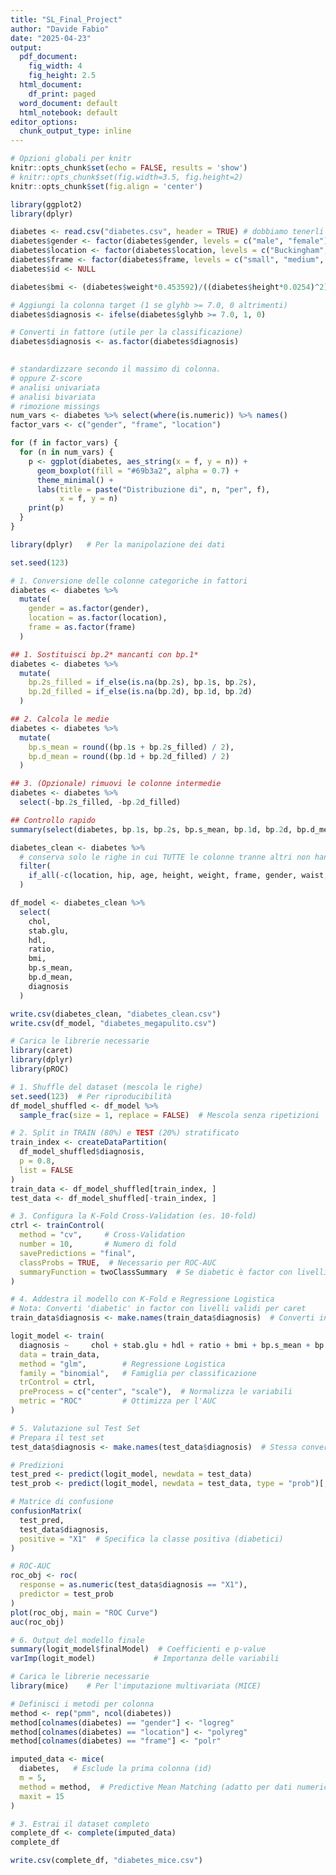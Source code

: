 ```yaml
---
title: "SL_Final_Project"
author: "Davide Fabio"
date: "2025-04-23"
output:
  pdf_document:
    fig_width: 4
    fig_height: 2.5
  html_document:
    df_print: paged
  word_document: default
  html_notebook: default
editor_options: 
  chunk_output_type: inline
---
```


```r
# Opzioni globali per knitr
knitr::opts_chunk$set(echo = FALSE, results = 'show')
# knitr::opts_chunk$set(fig.width=3.5, fig.height=2)
knitr::opts_chunk$set(fig.align = 'center')

```

```r
library(ggplot2)
library(dplyr)

diabetes <- read.csv("diabetes.csv", header = TRUE) # dobbiamo tenerli tutti altrimenti perdiamo 2/3 del dataset
diabetes$gender <- factor(diabetes$gender, levels = c("male", "female"), labels = c("male", "female"))
diabetes$location <- factor(diabetes$location, levels = c("Buckingham", "Louisa"), labels = c("Buckingham", "Louisa"))
diabetes$frame <- factor(diabetes$frame, levels = c("small", "medium", "large"), labels = c("small", "medium", "large"))
diabetes$id <- NULL

diabetes$bmi <- (diabetes$weight*0.453592)/((diabetes$height*0.0254)^2)

# Aggiungi la colonna target (1 se glyhb >= 7.0, 0 altrimenti)
diabetes$diagnosis <- ifelse(diabetes$glyhb >= 7.0, 1, 0)

# Converti in fattore (utile per la classificazione)
diabetes$diagnosis <- as.factor(diabetes$diagnosis)
  
```

```r
# standardizzare secondo il massimo di colonna.
# oppure Z-score
# analisi univariata
# analisi bivariata
# rimozione missings
num_vars <- diabetes %>% select(where(is.numeric)) %>% names()
factor_vars <- c("gender", "frame", "location")

for (f in factor_vars) {
  for (n in num_vars) {
    p <- ggplot(diabetes, aes_string(x = f, y = n)) +
      geom_boxplot(fill = "#69b3a2", alpha = 0.7) +
      theme_minimal() +
      labs(title = paste("Distribuzione di", n, "per", f),
           x = f, y = n)
    print(p)
  }
}
```
```r
library(dplyr)   # Per la manipolazione dei dati

set.seed(123)

# 1. Conversione delle colonne categoriche in fattori
diabetes <- diabetes %>%
  mutate(
    gender = as.factor(gender),
    location = as.factor(location),
    frame = as.factor(frame)
  )

## 1. Sostituisci bp.2* mancanti con bp.1*
diabetes <- diabetes %>% 
  mutate(
    bp.2s_filled = if_else(is.na(bp.2s), bp.1s, bp.2s),
    bp.2d_filled = if_else(is.na(bp.2d), bp.1d, bp.2d)
  )

## 2. Calcola le medie
diabetes <- diabetes %>% 
  mutate(
    bp.s_mean = round((bp.1s + bp.2s_filled) / 2),
    bp.d_mean = round((bp.1d + bp.2d_filled) / 2)
  )

## 3. (Opzionale) rimuovi le colonne intermedie
diabetes <- diabetes %>% 
  select(-bp.2s_filled, -bp.2d_filled)

## Controllo rapido
summary(select(diabetes, bp.1s, bp.2s, bp.s_mean, bp.1d, bp.2d, bp.d_mean))

diabetes_clean <- diabetes %>% 
  # conserva solo le righe in cui TUTTE le colonne tranne altri non hanno NA
  filter(
    if_all(-c(location, hip, age, height, weight, frame, gender, waist, bp.2s, bp.2d, time.ppn), ~ !is.na(.x))
  )

df_model <- diabetes_clean %>%
  select(
    chol,
    stab.glu,
    hdl,
    ratio,
    bmi,
    bp.s_mean,
    bp.d_mean,
    diagnosis
  )

write.csv(diabetes_clean, "diabetes_clean.csv")
write.csv(df_model, "diabetes_megapulito.csv")

```


```r
# Carica le librerie necessarie
library(caret)
library(dplyr)
library(pROC)

# 1. Shuffle del dataset (mescola le righe)
set.seed(123)  # Per riproducibilità
df_model_shuffled <- df_model %>% 
  sample_frac(size = 1, replace = FALSE)  # Mescola senza ripetizioni

# 2. Split in TRAIN (80%) e TEST (20%) stratificato
train_index <- createDataPartition(
  df_model_shuffled$diagnosis,
  p = 0.8, 
  list = FALSE
)
train_data <- df_model_shuffled[train_index, ]
test_data <- df_model_shuffled[-train_index, ]

# 3. Configura la K-Fold Cross-Validation (es. 10-fold)
ctrl <- trainControl(
  method = "cv",     # Cross-Validation
  number = 10,       # Numero di fold
  savePredictions = "final",
  classProbs = TRUE,  # Necessario per ROC-AUC
  summaryFunction = twoClassSummary  # Se diabetic è factor con livelli "0"/"1"
)

# 4. Addestra il modello con K-Fold e Regressione Logistica
# Nota: Converti 'diabetic' in factor con livelli validi per caret
train_data$diagnosis <- make.names(train_data$diagnosis)  # Converti in "X0"/"X1"

logit_model <- train(
  diagnosis ~     chol + stab.glu + hdl + ratio + bmi + bp.s_mean + bp.d_mean,
  data = train_data,
  method = "glm",        # Regressione Logistica
  family = "binomial",   # Famiglia per classificazione
  trControl = ctrl,
  preProcess = c("center", "scale"),  # Normalizza le variabili
  metric = "ROC"         # Ottimizza per l'AUC
)

# 5. Valutazione sul Test Set
# Prepara il test set
test_data$diagnosis <- make.names(test_data$diagnosis)  # Stessa conversione del training

# Predizioni
test_pred <- predict(logit_model, newdata = test_data)
test_prob <- predict(logit_model, newdata = test_data, type = "prob")[, "X1"]  # Probabilità per classe "1"

# Matrice di confusione
confusionMatrix(
  test_pred,
  test_data$diagnosis,
  positive = "X1"  # Specifica la classe positiva (diabetici)
)

# ROC-AUC
roc_obj <- roc(
  response = as.numeric(test_data$diagnosis == "X1"),
  predictor = test_prob
)
plot(roc_obj, main = "ROC Curve")
auc(roc_obj)

# 6. Output del modello finale
summary(logit_model$finalModel)  # Coefficienti e p-value
varImp(logit_model)             # Importanza delle variabili
```

```r
# Carica le librerie necessarie
library(mice)    # Per l'imputazione multivariata (MICE)

# Definisci i metodi per colonna
method <- rep("pmm", ncol(diabetes))
method[colnames(diabetes) == "gender"] <- "logreg"
method[colnames(diabetes) == "location"] <- "polyreg"
method[colnames(diabetes) == "frame"] <- "polr"

imputed_data <- mice(
  diabetes,   # Esclude la prima colonna (id)
  m = 5,
  method = method,  # Predictive Mean Matching (adatto per dati numerici e categorici)
  maxit = 15
)

# 3. Estrai il dataset completo
complete_df <- complete(imputed_data)
complete_df

write.csv(complete_df, "diabetes_mice.csv")

```
